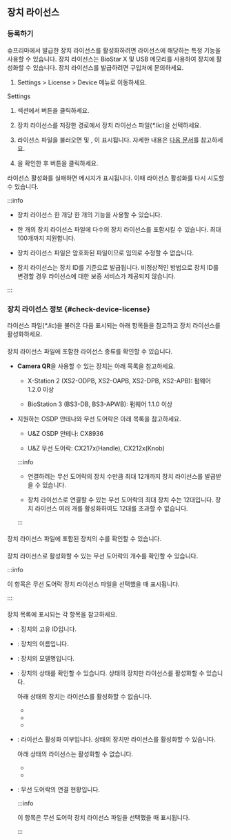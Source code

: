 ## 장치 라이선스

### 등록하기

슈프리마에서 발급한 장치 라이선스를 활성화하려면 라이선스에 해당하는 특정 기능을 사용할 수 있습니다. 장치 라이선스는 BioStar X 및 USB 메모리를 사용하여 장치에 활성화할 수 있습니다. 장치 라이선스를 발급하려면 구입처에 문의하세요.

1. <Cmd>Settings</Cmd> > <IcLicense/> <Cmd>License</Cmd> > <Cmd>Device</Cmd> 메뉴로 이동하세요.

<span class='cmd'>Settings</span>

1. <Cmd sid='setting.server.license.device' /> 섹션에서 <Cmd sid='user.list.csvImport.browse' /> 버튼을 클릭하세요.

1. 장치 라이선스를 저장한 경로에서 장치 라이선스 파일(*\*.lic*)을 선택하세요.

1. 라이선스 파일을 불러오면 <Cmd sid='setting.server.license.name' /> 및 <Cmd sid='setting.server.license.device.count' />, <Cmd sid='setting.server.license.device.list' />이 표시됩니다. 자세한 내용은 [다음 문서](#check-device-license)를 참고하세요.

1. <Cmd sid='setting.server.license.device.list' />을 확인한 후 <Cmd sid='setting.server.license.button.activate' product='2' /> 버튼을 클릭하세요.

라이선스 활성화를 실패하면 메시지가 표시됩니다. 이때 라이선스 활성화를 다시 시도할 수 있습니다.

:::info

* 장치 라이선스 한 개당 한 개의 기능을 사용할 수 있습니다.

* 한 개의 장치 라이선스 파일에 다수의 장치 라이선스를 포함시킬 수 있습니다. 최대 100개까지 지원합니다.

* 장치 라이선스 파일은 암호화된 파일이므로 임의로 수정할 수 없습니다.

* 장치 라이선스는 장치 ID를 기준으로 발급됩니다. 비정상적인 방법으로 장치 ID를 변경할 경우 라이선스에 대한 보증 서비스가 제공되지 않습니다.

:::

### 장치 라이선스 정보 {#check-device-license}

라이선스 파일(*\*.lic*)을 불러온 다음 표시되는 아래 항목들을 참고하고 장치 라이선스를 활성화하세요.

#### <Cmd sid='setting.server.license.name' />

장치 라이선스 파일에 포함한 라이선스 종류를 확인할 수 있습니다.

* **Camera QR**을 사용할 수 있는 장치는 아래 목록을 참고하세요.

  * X-Station 2 (XS2-ODPB, XS2-OAPB, XS2-DPB, XS2-APB): 펌웨어 1.2.0 이상

  * BioStation 3 (BS3-DB, BS3-APWB): 펌웨어 1.1.0 이상

* 지원하는 OSDP 안테나와 무선 도어락은 아래 목록을 참고하세요.

  * U&Z OSDP 안테나: CX8936

  * U&Z 무선 도어락: CX217x(Handle), CX212x(Knob)

  :::info

  * 연결하려는 무선 도어락의 장치 수만큼 최대 12개까지 장치 라이선스를 발급받을 수 있습니다.

  * 장치 라이선스로 연결할 수 있는 무선 도어락의 최대 장치 수는 12대입니다. 장치 라이선스 여러 개를 활성화하여도 12대를 초과할 수 없습니다.

  :::

#### <Cmd sid='setting.server.license.device.count' />

장치 라이선스 파일에 포함된 장치의 수를 확인할 수 있습니다.

#### <Cmd sid='setting.server.license.device.licenseCount' />

장치 라이선스로 활성화할 수 있는 무선 도어락의 개수를 확인할 수 있습니다.

:::info

이 항목은 무선 도어락 장치 라이선스 파일을 선택했을 때 표시됩니다.

:::

#### <Cmd sid='setting.server.license.device.list' />

장치 목록에 표시되는 각 항목을 참고하세요.

* <Cmd sid='setting.server.license.device.id' />: 장치의 고유 ID입니다.

* <Cmd sid='setting.server.license.device.name' />: 장치의 이름입니다.

* <Cmd sid='setting.server.license.device.product' />: 장치의 모델명입니다.

* <Cmd sid='setting.server.license.device.status' />: 장치의 상태를 확인할 수 있습니다. <Cmd sid='setting.server.license.device.list.normal' /> 상태의 장치만 라이선스를 활성화할 수 있습니다.

  아래 상태의 장치는 라이선스를 활성화할 수 없습니다.

  - <Cmd sid='setting.server.license.device.list.disconnected' />

  - <Cmd sid='setting.server.license.device.list.notSupported' />

  - <Cmd sid='setting.server.license.device.list.unregistered' />

* <Cmd sid='setting.server.license.status' />: 라이선스 활성화 여부입니다. <Cmd sid='setting.server.license.device.list.notActivated' /> 상태의 장치만 라이선스를 활성화할 수 있습니다.

  아래 상태의 라이선스는 활성화할 수 없습니다.

  - <Cmd sid='setting.server.license.device.list.notActivated' />

  - <Cmd sid='setting.server.license.device.list.na' />

* <Cmd sid='setting.server.license.device.activatedCount' />: 무선 도어락의 연결 현황입니다.

  :::info

  이 항목은 무선 도어락 장치 라이선스 파일을 선택했을 때 표시됩니다.

  :::
